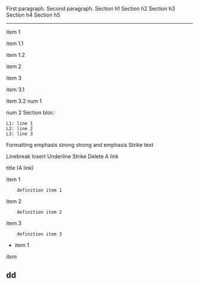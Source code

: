
First paragraph.
Second paragraph.
Section h1
Section h2
Section h3
Section h4
Section h5
---------------------------------------------------------
item 1

item 1.1

item 1.2

item 2

item 3

item 3.1

item 3.2
num 1

num 2
Section bloc:
 L1: line 1
 L2: line 2
 L3: line 3
Formatting
emphasis
strong
strong and emphasis
Strike text

Linebreak
Insert
Underline
Strike
Delete
A link

title (A link)


item 1
     definition item 1
item 2
     definition item 2
item 3
     definition item 3

* item 1
''item''
== dd ==


